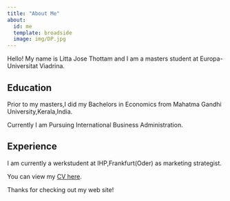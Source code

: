 ```yaml
---
title: "About Me"
about:
  id: me
  template: broadside
  image: img/DP.jpg
---
```


:::{#me}

Hello! My name is Litta Jose Thottam and I am a masters student at Europa-Universitat Viadrina.

## Education
Prior to my masters,I did my Bachelors in Economics from Mahatma Gandhi University,Kerala,India.

Currently I am Pursuing International Business Administration.

## Experience
I am currently a werkstudent at IHP,Frankfurt(Oder) as marketing strategist.

You can view my [CV here](CV.pdf).



:::

Thanks for checking out my web site!
